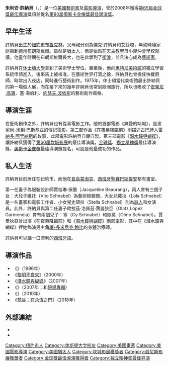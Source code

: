 {{noteTA
|G1=Show
|G2=Movie
| 1=zh-cn:施纳贝尔; zh-tw:許納貝; zh-hk:斯納貝爾;
| 2=zh-cn:朱利安; zh-tw:朱利安; zh-hk:祖利安;
}}
{{藝人
|姓名     = 朱利安·許納貝
|類型     = 導演
|圖片     = JulianSchnabel07TIFF.jpg
|圖片尺寸 = 
|圖片簡介 = 許納貝於2007年[[多倫多國際電影節|多倫多國際電影節]]
|本名     = 
|外文名   = Julian Schnabel
|外文     = 英語
|國籍     = 
|出生日期 = {{birth date and age|1951|10|26}}
|出生地點 = {{美國}}[[紐約|紐約]][[布魯克林|布魯克林]]
|逝世日期 = 
|逝世地點 = 
|居住地   = {{flag|紐約州}}紐約和[[蒙托克|蒙托克]]
|職業     = [[畫家|畫家]] [[電影導演|電影導演]]
|語言     = 
|教育程度 = 
|母校     = 
|宗教信仰 = 
|配偶     = {{ubl|雅克琳·博朗（{{lang|en|Jacqueline Beaurang}}，1980–1992結婚）|奧拉茨·洛佩斯·加門迪亞（{{lang|en|Olatz López Garmendia}}，1993–2010結婚）}}
|兒女     = 
|父母     = 
|親屬     = 
|出道作   = 
|代表作   = 
|活躍年代 = 
|網站     = {{url|julianschnabel.com}}{{en}}
|獎項     = 
|cannesfilmawards  = {{獎項|[[最佳導演獎_(坎城影展)|最佳導演獎]]|2007|《[[潛水鐘與蝴蝶_(電影)|潛水鐘與蝴蝶]]》}}
|goldenglobeawards = {{ubl|{{獎項|[[金球獎最佳導演|最佳導演]]|2007|《潛水鐘與蝴蝶》}}|{{獎項|[[金球獎最佳外語片|最佳外語片]]|2007|《潛水鐘與蝴蝶》}}}}
}}
'''朱利安·許納貝'''（{{lang-en|Julian Schnabel}}，{{bd|1951年|10月26日|catIdx=Schnabel, Julian}}）是一位[[美國|美國]][[藝術家|藝術家]]及[[電影導演|電影導演]]，曾於2008年獲得[[第65屆金球獎|第65屆]][[金球獎|金球獎]][[金球獎最佳導演|最佳導演]]獎項並提名[[第80屆奧斯卡金像獎|第80屆]][[奧斯卡金像獎|奧斯卡金像獎]][[奧斯卡最佳導演獎|最佳導演獎]]。

== 早年生活==
許納貝出生於[[紐約市|紐約市]][[布魯克林|布魯克林]]，父母親分別為傑克·許納貝和艾絲塔，年幼時隨家庭搬到[[德克薩斯州|德州]][[布朗斯維爾_(德克薩斯州)|布朗斯維爾]]。雖然是[[猶太人|猶太人]]，但是依然在[[天主教|天主教]]聖母小昆仲會學校就讀。他童年時期在布朗斯維爾長大，也在此學到了[[衝浪|衝浪]]，並且決心成為[[藝術家|藝術家]]。

許納貝在[[休士頓大學|休士頓大學]]拿到了美術學士學位，畢業後，他向[[惠特尼美術館|惠特尼美術館]]的獨立學習系統申請進入，後來馬上被核准。在藝術世界打滾之餘，許納貝也曾擔任快餐廚師，時常出入夜店，同時進行藝術創作。1975年，休士頓當代美術館展出許納貝的第一場個人展，而在接下來的幾年許納貝也常到歐洲旅行，所以也吸收了[[安東尼·高第|安東尼·高第]]、塞·湯伯利、[[約瑟夫.波依斯|約瑟夫.波依斯]]的藝術創作風格。

==導演生涯==
在藝術創作之外，許納貝也有從事電影工作。他的首部電影《無聲的吶喊》，是畫家[[尚-米榭·巴斯基亞|尚-米榭·巴斯基亞]]的傳記電影。第二部作品《在夜幕降臨前》則描述[[古巴|古巴]]詩人[[雷納多·阿里納斯|雷納多·阿里納斯]]的故事，此部電影許納貝自導自製。第三部電影《[[潛水鐘與蝴蝶_(電影)|潛水鐘與蝴蝶]]》，讓許納貝獲得了[[第60屆坎城影展|第60屆坎城影展]]的最佳導演獎，[[金球獎|金球獎]]、[[獨立精神獎|獨立精神獎]]最佳導演獎，[[奧斯卡金像獎|奧斯卡金像獎]]最佳導演獎提名，可說是他最成功的作品。

==私人生活==
許納貝目前居住在紐約市，而他在[[長島_(紐約)|長島]][[蒙淘克|蒙淘克]]、[[西班牙|西班牙]][[聖賽巴斯提安|聖賽巴斯提安]]都有畫室。

第一任妻子為服裝設計師賈桂琳·保蘭（Jacqueline Beaurang），兩人育有三個子女：大兒子維托（Vito Schnabel）為藝術經銷商、大女兒蘿拉（Lola Schnabel）是一名畫家和電影工作者、小女兒史黛拉（Stella Schnabel）則為[[詩人|詩人]]和女演員。此外，許納貝與第二任妻子歐拉茲·洛佩茲·賈曼狄亞（Olatz López Garmendia）育有兩個兒子：塞（Cy Schnabel）和歐莫（Olmo Schnabel）。賈曼狄亞曾出演《在夜幕降臨前》和《[[潛水鐘與蝴蝶_(電影)|潛水鐘與蝴蝶]]》兩部電影，其中在《潛水鐘與蝴蝶》裡她飾演男主角[[讓-多米尼克·鮑比|讓-多米尼克·鮑比]]的身體治療師。

許納貝可以講一口流利的[[西班牙語|西班牙語]]。

==導演作品==
* 《{{le|輕狂歲月|Basquiat (film)}}》（1996年）
* 《[[黎明不會來|黎明不會來]]》（2000年）
* 《[[潛水鐘與蝴蝶_(電影)|潛水鐘與蝴蝶]]》（2007年）
* 《{{le|Berlin: Live at St. Ann's Warehouse|Berlin: Live at St. Ann's Warehouse}}》（2007年；{{le|演唱會電影|Concert film}}和[[現場專輯|現場專輯]]）
* 《{{le|世上最美的奇蹟|Miral}}》（2010年）
* 《[[梵谷：在永恆之門|梵谷：在永恆之門]]》（2018年）

==外部連結==
* {{imdb name|id=0773603|name=朱利安·許納貝}}
* {{douban people|1040777|name=朱利安·許納貝}}

{{start}} {{s-awards}}
{{succession box|title=[[金球獎最佳導演|金球獎最佳導演]]|years=2007|before=[[馬丁·史柯西斯|馬丁·史柯西斯]]<br>《[[神鬼無間|神鬼無間]]》|after=[[丹尼·波爾|丹尼·波爾]]<br>《[[貧民百萬富翁|貧民百萬富翁]]》}}
{{end}}

{{Julian Schnabel}}
{{金球奖最佳导演}}
{{坎城影展最佳導演獎}}
{{独立精神奖最佳导演奖}}
{{Authority control}}
{{DEFAULTSORT:Schnabel, Julian}}
[[Category:纽约市人|Category:纽约市人]]
[[Category:休斯顿大学校友|Category:休斯顿大学校友]]
[[Category:美國畫家|Category:美國畫家]]
[[Category:美國電影導演|Category:美國電影導演]]
[[Category:美國猶太人|Category:美國猶太人]]
[[Category:坎城影展獲獎者|Category:坎城影展獲獎者]]
[[Category:威尼斯影展獲獎者|Category:威尼斯影展獲獎者]]
[[Category:金球獎最佳導演獲得者|Category:金球獎最佳導演獲得者]]
[[Category:独立精神奖最佳导演|Category:独立精神奖最佳导演]]